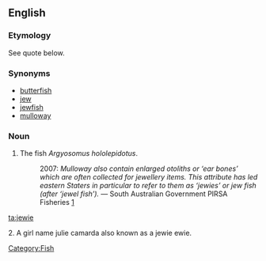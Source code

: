 ==English==
===Etymology===
See quote below.
===Synonyms===
* [[butterfish]]
* [[jew]]
* [[jewfish]]
* [[mulloway]]
===Noun===
{{en-noun}}
# {{Australia}} The fish ''Argyosomus hololepidotus''.
#: 2007: ''Mulloway also contain enlarged otoliths or ‘ear bones’ which are often collected for jewellery items. This attribute has led eastern Staters in particular to refer to them as ‘jewies’ or jew fish (after ‘jewel fish’).'' &mdash; South Australian Government PIRSA Fisheries [http://www.pir.sa.gov.au/fisheries/recreational_fishing/target_species/mulloway]
[[Category:Fish]]

[[ta:jewie]]

2. A girl name julie camarda also known as a jewie ewie.